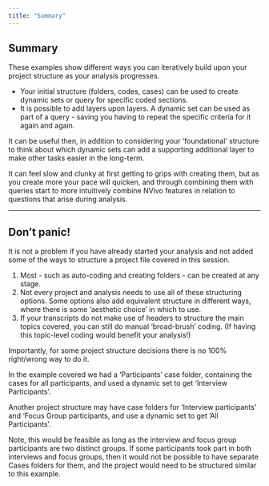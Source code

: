 ```yaml
---
title: "Summary"
---
```


## Summary

These examples show different ways you can iteratively build upon your project structure as your analysis progresses.

- Your initial structure (folders, codes, cases) can be used to create dynamic sets or query for specific coded sections.
- It is possible to add layers upon layers. A dynamic set can be used as part of a query - saving you having to repeat the specific criteria for it again and again.

It can be useful then, in addition to considering your 'foundational' structure to think about which dynamic sets can add a supporting additional layer to make other tasks easier in the long-term.

It can feel slow and clunky at first getting to grips with creating them, but as you create more your pace will quicken, and through combining them with queries start to more intuitively combine NVivo features in relation to questions that arise during analysis.

---

::: {.callout-important}
## Don't panic!

It is not a problem if you have already started your analysis and not added some of the ways to structure a project file covered in this session.

1. Most - such as auto-coding and creating folders - can be created at any stage.
2. Not every project and analysis needs to use all of these structuring options. Some options also add equivalent structure in different ways, where there is some 'aesthetic choice' in which to use.
3. If your transcripts do not make use of headers to structure the main topics covered, you can still do manual 'broad-brush' coding. (If having this topic-level coding would benefit your analysis!)

Importantly, for some project structure decisions there is no 100% right/wrong way to do it.

In the example covered we had a 'Participants' case folder, containing the cases for all participants, and used a dynamic set to get 'Interview Participants'.

Another project structure may have case folders for 'Interview participants' and 'Focus Group participants, and use a dynamic set to get 'All Participants'.

Note, this would be feasible as long as the interview and focus group participants are two distinct groups. If some participants took part in both interviews and focus groups, then it would not be possible to have separate Cases folders for them, and the project would need to be structured similar to this example.
:::
